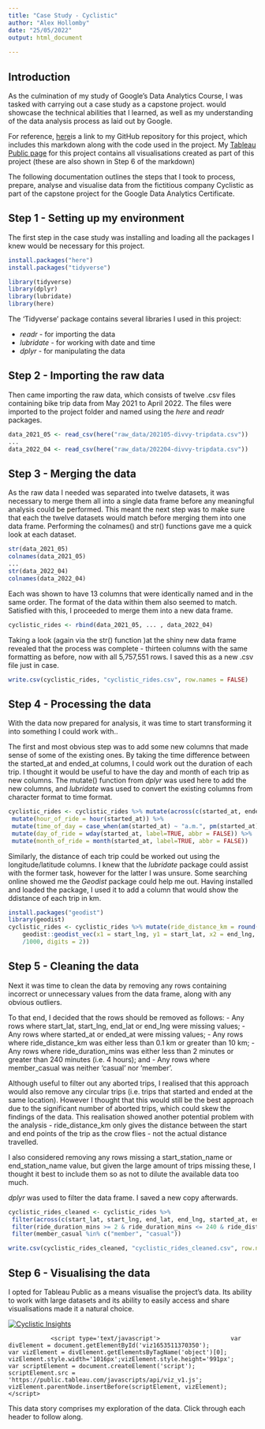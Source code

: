 ```yaml
---
title: "Case Study - Cyclistic"
author: "Alex Hollomby"
date: "25/05/2022"
output: html_document
   
---
```


## Introduction

As the culmination of my study of Google's Data Analytics Course, I was tasked with carrying out a case study as a capstone project. would showcase the technical abilities that I learned, as well as my understanding of the data analysis process as laid out by Google.

For reference, [here](https://github.com/alexdata1/Case-Study--Vstudio-)is a link to my GitHub repository for this project, which includes this markdown along with the code used in the project.
My [Tableau Public page](https://public.tableau.com/app/profile/alex.hollomby/viz/Cyclistic_16534254417140/CyclisticInsights) for this project contains all visualisations created as part of this project (these are also shown in Step 6 of the markdown)




The following documentation outlines the steps that I took to process, prepare, analyse and visualise data from the fictitious company Cyclistic as part of the capstone project for the Google Data Analytics Certificate.

## Step 1 - Setting up my environment

The first step in the case study was installing and loading all the packages I knew would be necessary for this project.

```r

install.packages("here")
install.packages("tidyverse")

library(tidyverse)
library(dplyr)
library(lubridate)
library(here)
```

The 'Tidyverse' package contains several libraries I used in this project:

-   *readr* - for importing the data
-   *lubridate* - for working with date and time
-   *dplyr* - for manipulating the data


## Step 2 - Importing the raw data

Then came importing the raw data, which consists of twelve .csv files containing bike trip data from May 2021 to April 2022. The files were imported to the project folder and named using the *here* and *readr* packages.

```r
data_2021_05 <- read_csv(here("raw_data/202105-divvy-tripdata.csv"))
...
data_2022_04 <- read_csv(here("raw_data/202204-divvy-tripdata.csv"))
```

## Step 3 - Merging the data

As the raw data I needed was separated into twelve datasets, it was necessary to merge them all into a single data frame before any meaningful analysis could be performed. This meant the next step was to make sure that each the twelve datasets would match before merging them into one data frame. Performing the colnames() and str() functions gave me a quick look at each dataset.

```r
str(data_2021_05)
colnames(data_2021_05)
...
str(data_2022_04)
colnames(data_2022_04)
```

Each was shown to have 13 columns that were identically named and in the same order. The format of the data within them also seemed to match. Satisfied with this, I proceeded to merge them into a new data frame.

```r
cyclistic_rides <- rbind(data_2021_05, ... , data_2022_04)
```

Taking a look (again via the str() function )at the shiny new data frame revealed that the process was complete - thirteen columns with the same formatting as before, now with all 5,757,551 rows. I saved this as a new .csv file just in case.

```r
write.csv(cyclistic_rides, "cyclistic_rides.csv", row.names = FALSE)
```

## Step 4 - Processing the data

With the data now prepared for analysis, it was time to start transforming it into something I could work with.. 

The first and most obvious step was to add some new columns that made sense of some of the existing ones. By taking the time difference between the started_at and ended_at columns, I could work out the duration of each trip. I thought it would be useful to have the day and month of each trip as new columns. The mutate() function from *dplyr* was used here to add the new columns, and *lubridate* was used to convert the existing columns from character format to time format.

```r
cyclistic_rides <- cyclistic_rides %>% mutate(across(c(started_at, ended_at), ymd_hms), ride_duration_mins = round(difftime(ended_at, started_at, units="mins"))) %>% 
 mutate(hour_of_ride = hour(started_at)) %>% 
 mutate(time_of_day = case_when(am(started_at) ~ "a.m.", pm(started_at) ~ "p.m.", TRUE ~ "something's wrong..")) %>% 
 mutate(day_of_ride = wday(started_at, label=TRUE, abbr = FALSE)) %>% 
 mutate(month_of_ride = month(started_at, label=TRUE, abbr = FALSE))
```

Similarly, the distance of each trip could be worked out using the longitude/latitude columns. I knew that the *lubridate* package could assist with the former task, however for the latter I was unsure. Some searching online showed me the *Geodist* package could help me out. Having installed and loaded the package, I used it to add a column that would show the ddistance of each trip in km.

```r
install.packages("geodist")
library(geodist)
cyclistic_rides <- cyclistic_rides %>% mutate(ride_distance_km = round(
    geodist::geodist_vec(x1 = start_lng, y1 = start_lat, x2 = end_lng, y2 = end_lat, paired = TRUE, measure = "haversine")
    /1000, digits = 2))
```

## Step 5 - Cleaning the data

Next it was time to clean the data by removing any rows containing incorrect or unnecessary values from the data frame, along with any obvious outliers. 

To that end, I decided that the rows should be removed as follows:
-   Any rows where start_lat, start_lng, end_lat or end_lng were missing values;
-   Any rows where started_at or ended_at were missing values;
-   Any rows where ride_distance_km was either less than 0.1 km or greater than 10 km;
-   Any rows where ride_duration_mins was either less than 2 minutes or greater than 240 minutes (i.e. 4 hours); and
-   Any rows where member_casual was neither 'casual' nor 'member'.

Although useful to filter out any aborted trips, I realised that this approach would also remove any circular trips (i.e. trips that started and ended at the same location). However I thought that this would still be the best approach due to the significant number of aborted trips, which could skew the findings of the data. This realisation showed another potential problem with the analysis - ride_distance_km only gives the distance between the start and end points of the trip as the crow flies - not the actual distance travelled. 

I also considered removing any rows missing a start_station_name or end_station_name value, but given the large amount of trips missing these, I thought it best to include them so as not to dilute the available data too much.

*dplyr* was used to filter the data frame. I saved a new copy afterwards.

```r
cyclistic_rides_cleaned <- cyclistic_rides %>% 
 filter(across(c(start_lat, start_lng, end_lat, end_lng, started_at, ended_at), ~ !is.na(.))) %>%
 filter(ride_duration_mins >= 2 & ride_duration_mins <= 240 & ride_distance_km <= 10 & ride_distance_km >= 0.1) %>%
 filter(member_casual %in% c("member", "casual"))

write.csv(cyclistic_rides_cleaned, "cyclistic_rides_cleaned.csv", row.names = FALSE)
```

## Step 6 - Visualising the data

I opted for Tableau Public as a means visualise the project's data. Its ability to work with large datasets and its ability to easily access and share visualisations made it a natural choice.

<div class='tableauPlaceholder' id='viz1653511370350' style='position: relative'><noscript><a href='#'><img alt='Cyclistic Insights ' src='https:&#47;&#47;public.tableau.com&#47;static&#47;images&#47;SX&#47;SX4Y7Q7Z2&#47;1_rss.png' style='border: none' /></a></noscript><object class='tableauViz'  style='display:none;'><param name='host_url' value='https%3A%2F%2Fpublic.tableau.com%2F' /> <param name='embed_code_version' value='3' /> <param name='path' value='shared&#47;SX4Y7Q7Z2' /> <param name='toolbar' value='yes' /><param name='static_image' value='https:&#47;&#47;public.tableau.com&#47;static&#47;images&#47;SX&#47;SX4Y7Q7Z2&#47;1.png' /> <param name='animate_transition' value='yes' /><param name='display_static_image' value='yes' /><param name='display_spinner' value='yes' /><param name='display_overlay' value='yes' /><param name='display_count' value='yes' /><param name='language' value='en-US' /><param name='filter' value='publish=yes' /></object></div>                <script type='text/javascript'>                    var divElement = document.getElementById('viz1653511370350');                    var vizElement = divElement.getElementsByTagName('object')[0];                    vizElement.style.width='1016px';vizElement.style.height='991px';                    var scriptElement = document.createElement('script');                    scriptElement.src = 'https://public.tableau.com/javascripts/api/viz_v1.js';                    vizElement.parentNode.insertBefore(scriptElement, vizElement);                </script>

This data story comprises my exploration of the data. Click through each header to follow along.

